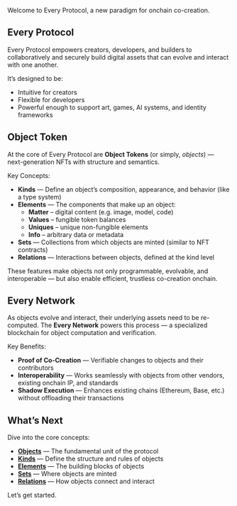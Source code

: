 Welcome to Every Protocol, a new paradigm for onchain co-creation.

## Every Protocol

Every Protocol empowers creators, developers, and builders to collaboratively and securely build digital assets that can evolve and interact with one another.

It’s designed to be:
- Intuitive for creators
- Flexible for developers
- Powerful enough to support art, games, AI systems, and identity frameworks

## Object Token

At the core of Every Protocol are **Object Tokens** (or simply, *objects*) — next-generation NFTs with structure and semantics.

Key Concepts:
- **Kinds** — Define an object’s composition, appearance, and behavior (like a type system)
- **Elements** — The components that make up an object:
  - **Matter** – digital content (e.g. image, model, code)
  - **Values** – fungible token balances
  - **Uniques** – unique non-fungible elements
  - **Info** – arbitrary data or metadata
- **Sets** — Collections from which objects are minted (similar to NFT contracts)
- **Relations** — Interactions between objects, defined at the kind level

These features make objects not only programmable, evolvable, and interoperable — but also enable efficient, trustless co-creation onchain.

## Every Network

As objects evolve and interact, their underlying assets need to be re-computed. The **Every Network** powers this process — a specialized blockchain for object computation and verification.

Key Benefits:
- **Proof of Co-Creation** — Verifiable changes to objects and their contributors
- **Interoperability** — Works seamlessly with objects from other vendors, existing onchain IP, and standards
- **Shadow Execution** — Enhances existing chains (Ethereum, Base, etc.) without offloading their transactions

## What’s Next

Dive into the core concepts:
- [**Objects**](/concepts/objects) — The fundamental unit of the protocol
- [**Kinds**](/concepts/kinds) — Define the structure and rules of objects
- [**Elements**](/concepts/elements) — The building blocks of objects
- [**Sets**](/concepts/sets) — Where objects are minted
- [**Relations**](/concepts/relations) — How objects connect and interact

Let’s get started.
